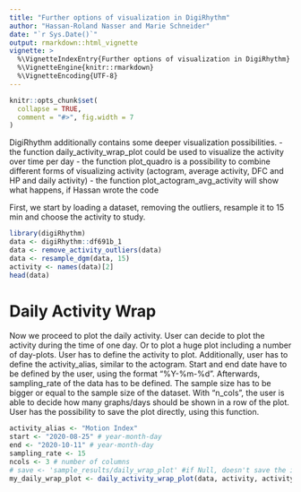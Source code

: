 ```yaml
---
title: "Further options of visualization in DigiRhythm"
author: "Hassan-Roland Nasser and Marie Schneider"
date: "`r Sys.Date()`"
output: rmarkdown::html_vignette
vignette: >
  %\VignetteIndexEntry{Further options of visualization in DigiRhythm}
  %\VignetteEngine{knitr::rmarkdown}
  %\VignetteEncoding{UTF-8}
---
```


```r
knitr::opts_chunk$set(
  collapse = TRUE,
  comment = "#>", fig.width = 7
)
```

DigiRhythm additionally contains some deeper visualization possibilities.
    - the function daily_activity_wrap_plot could be used to visualize the activity over time per day
    - the function plot_quadro is a possibility to combine different forms of visualizing activity (actogram, average activity, DFC and HP and daily activity)
    - the function plot_actogram_avg_activity will show what happens, if Hassan wrote the code

First, we start by loading a dataset, removing the outliers, resample it to 15 min and choose the activity to study.

```r
library(digiRhythm)
data <- digiRhythm::df691b_1
data <- remove_activity_outliers(data)
data <- resample_dgm(data, 15)
activity <- names(data)[2]
head(data)
```

# Daily Activity Wrap
Now we proceed to plot the daily activity.
User can decide to plot the activity during the time of one day. Or to plot a huge plot including a number of day-plots.
User has to define the activity to plot. Additionally, user has to define the activity_alias, similar to the actogram.
Start and end date have to be defined by the user, using the format "%Y-%m-%d".
Afterwards, sampling_rate of the data has to be defined. The sample size has to be bigger or equal to the sample size of the dataset.
With "n_cols", the user is able to decide how many graphs/days should be shown in a row of the plot.
User has the possibility to save the plot directly, using this function.

```r
activity_alias <- "Motion Index"
start <- "2020-08-25" # year-month-day
end <- "2020-10-11" # year-month-day
sampling_rate <- 15
ncols <- 3 # number of columns
# save <- 'sample_results/daily_wrap_plot' #if Null, doesn't save the image
my_daily_wrap_plot <- daily_activity_wrap_plot(data, activity, activity_alias, start, end, sampling_rate, ncols, save = Null)
```

